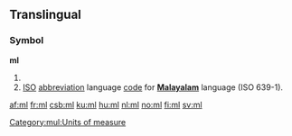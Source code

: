 {{also|Ml|ML|mL|.ml|µl}}
==Translingual==

===Symbol===
'''ml'''

# {{SI-unit-abb2|milli|liter|litre|[[fluid measure]]}}
# [[ISO]] [[abbreviation]] language [[code]] for '''[[Malayalam]]''' language (ISO 639-1).

[[Category:mul:Units of measure]]

[[af:ml]]
[[fr:ml]]
[[csb:ml]]
[[ku:ml]]
[[hu:ml]]
[[nl:ml]]
[[no:ml]]
[[fi:ml]]
[[sv:ml]]